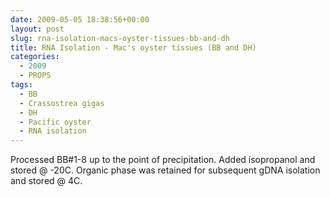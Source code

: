 ```yaml
---
date: 2009-05-05 18:38:56+00:00
layout: post
slug: rna-isolation-macs-oyster-tissues-bb-and-dh
title: RNA Isolation - Mac's oyster tissues (BB and DH)
categories:
  - 2009
  - PROPS
tags:
  - BB
  - Crassostrea gigas
  - DH
  - Pacific oyster
  - RNA isolation
---
```


Processed BB#1-8 up to the point of precipitation. Added isopropanol and stored @ -20C. Organic phase was retained for subsequent gDNA isolation and stored @ 4C.
